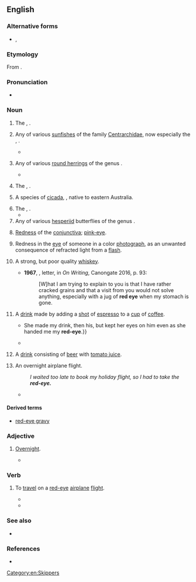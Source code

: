 {{also|redeye|Red Eye}}
==English==
{{wikipedia|red-eye flight}}
{{wikipedia|dab=Red eye}}

===Alternative forms===
* {{l|en|redeye}}, {{l|en|red eye}}

===Etymology===
From {{compound|en|red|eye}}.

===Pronunciation===
* {{audio|en|en-au-red-eye.ogg|Audio (AU)}}

===Noun===
{{en-noun|~}}

# The {{vern|common rudd}}, ''{{l|mul|Scardinius erythrophthalmus}}''. {{defdate|from 17th c.}}
# {{lb|en|US}} Any of various [[sunfish]]es of the family [[Centrarchidae]], now especially the {{vern|redeye bass}}, {{taxlink|Micropterus coosae|species}}. {{defdate|from 19th c.}}
#* {{quote-journal|en|author=A. J. McClane|title=The Sunfish Family|journal={{w|Field & Stream}}|year=1970|month=April|volume=74|issue=12|page={{gbooks|YJtaI4jC5NEC|116|redeyes}}|passage='''Redeyes''' inhabit clear-water streams with an abundance of shoals and are usually confined to headwater sections.}}
# {{lb|en|US|South Africa}} Any of various [[round herring]]s of the genus {{taxlink|Etrumeus|genus}}.
#* {{quote-book|en|year=2006|title=Benguela: Predicting a Large Marine Ecosystem|editors=Vere Shannon et al.|chapter=Forecasting shelf processes of relevance to living marine resources in the BCLME|author=Carl van der Lingen et al.|location=Amsterdam|publisher={{w|Elsevier}}|isbn=9780444527592|page={{gbooks|5UfEyQvtRNcC|330|redeye}}|passage=This is probably less of a barrier to mesopelagic species such as lanternfish (''Lampanyctodes hectoris''), '''redeye''' (''Etrumeus whiteheadi'') or gobies (''Sufflogobius bibarbatus''), all of which are capable of more extensive vertical migration than the small epipelagic fish.}}
# {{lb|en|North America}} The {{vern|red-eyed vireo}}, {{taxlink|Vireo olivaceus|species}}. {{defdate|from 19th c.}}
# {{lb|en|Australia}} A species of [[cicada]], {{taxlink|Psaltoda moerens|species}}, native to eastern Australia. {{defdate|from 20th c.}}
# The {{vern|red-eyed tree frog}}, {{taxlink|Agalychnis callidryas|species}}.
#* {{quote-book|en|year=2006|title=The 25 Best Reptile and Amphibian Pets|author=R. D. Bartlett|location=Hauppauge, New York|publisher=Barron's Educational Series|isbn=9780764132513|page={{gbooks|bZTgeD8-suEC|125|red-eyes}}|passage='''Red-eyes''' have large and well-developed toepads and are adept at both leaping and walking through their elevated homes.}}
# Any of various [[hesperiid]] butterflies of the genus {{taxlink|Matapa|genus|ver=190708}}.
# {{lb|en|medicine}} [[redness|Redness]] of the [[conjunctiva]]; [[pink-eye]]. {{defdate|from 20th c.}}
# Redness in the [[eye]] of someone in a color [[photograph]], as an unwanted consequence of refracted light from a [[flash]]. {{defdate|from 20th c.}}
# {{lb|en|US|slang}} A strong, but poor quality [[whiskey]]. {{defdate|from 19th c.}}
#* '''1967''', {{w|Charles Bukowski}}, letter, in ''On Writing'', Canongate 2016, p. 93:
#*: [W]hat I am trying to explain to you is that I have rather cracked grains and that a visit from you would not solve anything, especially with a jug of '''red eye''' when my stomach is gone.
# A [[drink]] made by adding a [[shot]] of [[espresso]] to a [[cup]] of [[coffee]].
#* {{quote-book|en|year=2008|title=Hooked on Murder|author=Betty Hechtman|location=New York|publisher=Berkley Publishing Group|isbn=9780425221259|page={{gbooks|1jPPAZQOCcEC|58|red-eye}}|passage=“A '''red-eye''', please,” I said to the young woman. I waited to see whether she would recognize the drink or whether I would have to explain that it was a cup of coffee with a shot of espresso. {{...}} She made my drink, then his, but kept her eyes on him even as she handed me my '''red-eye'''.}}
#* {{quote-book|en|year=2012|author=Juliet Blackwell|title=In a Witch's Wardrobe: A Witchcraft Mystery|location=New York, NY|publisher={{w|New American Library}}|isbn=9780451237477|page={{gbooks|CwWeieGONsQC|32|Red|Eye|altpg=32–33}}|passage=“Morning, Lily.” She handed me a '''Red Eye'''—coffee with a shot of espresso—and blew on her own soy chai latte.}}
# {{lb|en|Canada|regional}} A [[drink]] consisting of [[beer]] with [[tomato juice]]. {{defdate|from 20th c.}}
# {{lb|en|US|colloquial}} An overnight airplane flight.
#: ''I waited too late to book my holiday flight, so I had to take the '''red-eye.'''''
#* {{quote-book|en|year=2007|title=Portable Childhoods|author={{w|Ellen Klages}}|chapter=Triangle|location=San Francisco|publisher={{w|Tachyon Publications}}|isbn=9781892391452|page={{gbooks|bwPnBAAAQBAJ|61|red-eye|altpg=61–62}}|passage=The '''red-eye''' back to San Francisco was only about half full. Michael had a window seat and Willy stretched his six-foot-three inch frame out into the aisle as they waited for take-off.}}

====Derived terms====
* [[red-eye gravy]]

===Adjective===
{{en-adj|-}}

# {{lb|en|informal|of an [[airplane]] [[flight]]}} [[overnight|Overnight]].
#* {{quote-book|en|year=1994|title=Armored Cav: A Guided Tour of an Armored Cavalry Regiment|author={{w|Tom Clancy}}|location=New York|publisher={{w|Berkley Books}}|isbn=9780425158364|page={{gbooks|y5zafk4zSrQC|281|red-eye}}|passage=Fortunately, most of these were former French colonies, and through a combination of quiet diplomacy and well-placed French nationals in the various air-traffic-control centers, the 300-mile-long stream of American aircraft flew the width of Africa as uneventfully as a '''red-eye''' flight from LAX to JFK.}}

===Verb===
{{en-verb|red-eyes|red-eyeing|pres_ptc2=red-eying|red-eyed}}

# {{lb|en|intransitive|often followed by {{m|en|it}}}} To [[travel]] on a [[red-eye#Adjective|red-eye]] [[airplane]] [[flight]].
#* {{quote-book|en|year=1988|chapter=Witnesses: Roy Sampson, Portland, Oregon|title=Enforcement of the Indian Civil Rights Act: Hearing Held in Washington, D.C., January 28, 1988|publisher={{w|United States Commission on Civil Rights}}|page={{gbooks|tqWC_6A7G9oC|127|red-eying}}|passage=I flew in this morning, '''red-eying''' it in last night after hearing of this hearing, because what you are doing here is something that I am particularly interested in.}}
#* {{quote-book|en|year=2011|title=The Knowledge of Good & Evil|author=Glenn Kleier|location=New York|publisher=Tom Doherty Associates|isbn=9780765323774|page={{gbooks|G93E-RXHd2AC|37|red-eyeing}}|passage=And though convinced she was making a fool of herself, she'd done as the frantic monk had begged, '''red-eyeing''' to Miami, island-hopping here.}}

===See also===
* {{l|en|red-eyed}}

===References===
* {{R:Webster 1913}}

{{C|en|Hemipterans|Skippers|Cyprinids|Sunfish|Frogs|Perching birds|Coffee|Alcoholic beverages|Aviation|Travel}}

[[Category:en:Skippers]]